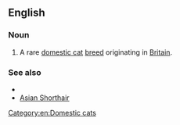 ==English==

===Noun===
{{en-noun|head=[[Asian]] [[semi-longhair|Semi-longhair]]}}

# A rare [[domestic cat]] [[breed]] originating in [[Britain]].

===See also===
* {{pedia}}
* [[Asian Shorthair]]

[[Category:en:Domestic cats]]